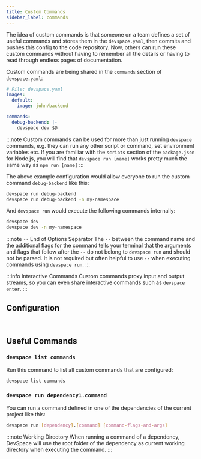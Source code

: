 ```yaml
---
title: Custom Commands
sidebar_label: commands
---
```



The idea of custom commands is that someone on a team defines a set of useful commands and stores them in the `devspace.yaml`, then commits and pushes this config to the code repository. Now, others can run these custom commands without having to remember all the details or having to read through endless pages of documentation.

Custom commands are being shared in the `commands` section of `devspace.yaml`:
```yaml
# File: devspace.yaml
images:
  default:
    image: john/backend

commands:
  debug-backend: |-
    devspace dev $@
```

:::note
Custom commands can be used for more than just running `devspace` commands, e.g. they can run any other script or command, set environment variables etc. If you are familiar with the `scripts` section of the `package.json` for Node.js, you will find that `devspace run [name]` works pretty much the same way as `npm run [name]`
:::

The above example configuration would allow everyone to run the custom command `debug-backend` like this:
```bash
devspace run debug-backend
devspace run debug-backend -n my-namespace
```

And `devspace run` would execute the following commands internally:
```bash
devspace dev
devspace dev -n my-namespace
```

:::note `--` End of Options Separator
The `--` between the command name and the additional flags for the command tells your terminal that the arguments and flags that follow after the `--` do not belong to `devspace run` and should not be parsed. It is not required but often helpful to use `--` when executing commands using `devspace run`.
:::

:::info Interactive Commands
Custom commands proxy input and output streams, so you can even share interactive commands such as `devspace enter`.
:::


## Configuration

<ConfigPartialCommands/>


<br/>

## Useful Commands

### `devspace list commands`
Run this command to list all custom commands that are configured:
```bash
devspace list commands
```


### `devspace run dependency1.command`
You can run a command defined in one of the dependencies of the current project like this:
```bash
devspace run [dependency].[command] [command-flags-and-args]
```

:::note Working Directory
When running a command of a dependency, DevSpace will use the root folder of the dependency as current working directory when executing the command.
:::
